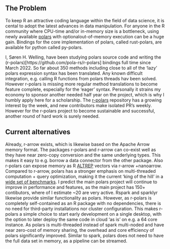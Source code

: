 ## The Problem
To keep R an attractive coding language within the field of data science,
it is cental to adopt the latest advances in data manipulation. For anyone
in the R community where CPU-time and/or in-memory size is a bottleneck,
using newly available [polars](pola.rs) with optionalout-of-memory execution
can be a huge gain. Bindings for the core implementation of polars, called
rust-polars, are available for python called py-polars.

I, Søren H. Welling, have been studying polars source code and writing the
(r-polars)[https://github.com/pola-rs/r-polars] bindings full time since
March 2022. So far about 350 methods including close to all of the 'lazy'
polars expression syntax has been translated. Any known difficult integration,
e.g. calling R functions from polars threads hav been solved. However r-polars
is missing more regular method translations to become feature complete, especially
for the 'eager' syntax. Personally it strains my economy to sponsor another needed
half year on the project, which is why I humbly apply here for a scholarship.
The [r-polars](https://github.com/pola-rs/r-polars) repository has a growing interest
by the week, and new contributors make isolated PR's weekly. However for the r-polars
project to become sustainable and successful, another round of hard work is surely needed.

## Current alternatives
Already, r-arrow exists, which is likewise based on the Apache Arrow memory format.
The packages r-polars and r-arrow can co-exist well as they have near zero-copy conversion
and the same underlying types. This makes it easy to e.g. borrow a data connector from
the other package. Also r-polars can expose memory as
R [ALTREP](https://homepage.divms.uiowa.edu/~luke/talks/uiowa-2018.pdf) vectors via r-arrow +nanoarrow.
Compared to r-arrow, polars has a stronger emphasis on multi-threaded computation +
query optimization, making it the current 'king of the hill' in a
[wide set of benchmarks](https://h2oai.github.io/db-benchmark/). I predict the main polars project
will continue to improve in performance and features, as the main project has 150+ contibutors,
where of I estimate ~20 are very active.
Rspark and sparklyr likewise provide similar functionality
as polars. However, as r-polars is completely self-contained as an R package with no dependencies,
there is no need for third-party installations nor cluster configuration. This makes r-polars a
simple choice to start early development on a single desktop, with the option to later deploy the
same code in cloud 'as is' on e.g. a 64 core instance. As polars is multi-threaded instead of spark multi-noded
and have near zero-cost of memory sharing, the overhead and core efficiency of polars significantly improved.
Similar to spark, polars does not need to have the full data set in memory, as a pipeline can be streamed.
